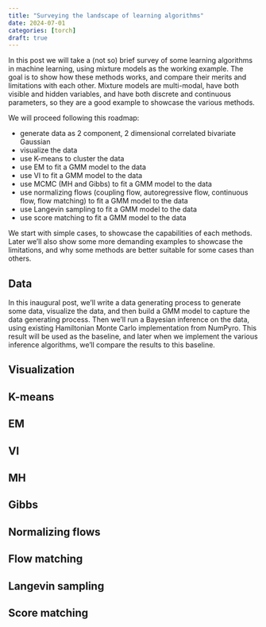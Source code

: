 ```yaml
---
title: "Surveying the landscape of learning algorithms"
date: 2024-07-01
categories: [torch]
draft: true
---
```


In this post we will take a (not so) brief survey of some learning algorithms in machine learning, using mixture models as the working example.
The goal is to show how these methods works, and compare their merits and limitations with each other.
Mixture models are multi-modal, have both visible and hidden variables, and have both discrete and continuous parameters, so they are a good example to showcase the various methods.


We will proceed following this roadmap:

- generate data as 2 component, 2 dimensional correlated bivariate Gaussian
- visualize the data
- use K-means to cluster the data
- use EM to fit a GMM model to the data
- use VI to fit a GMM model to the data
- use MCMC (MH and Gibbs) to fit a GMM model to the data
- use normalizing flows (coupling flow, autoregressive flow, continuous flow, flow matching) to fit a GMM model to the data
- use Langevin sampling to fit a GMM model to the data
- use score matching to fit a GMM model to the data

We start with simple cases, to showcase the capabilities of each methods. Later we'll also show some more demanding examples to showcase the limitations, and why some methods are better suitable for some cases than others.

## Data

In this inaugural post, we'll write a data generating process to generate some data, visualize the data, and then build a GMM model to capture the data generating process. Then we'll run a Bayesian inference on the data, using existing Hamiltonian Monte Carlo implementation from NumPyro. This result will be used as the baseline, and later when we implement the various inference algorithms, we'll compare the results to this baseline.

## Visualization

## K-means

## EM

## VI

## MH

## Gibbs

## Normalizing flows

## Flow matching

## Langevin sampling

## Score matching